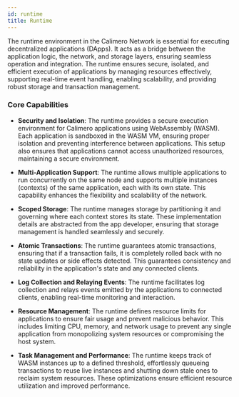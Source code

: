 ```yaml
---
id: runtime
title: Runtime
---
```


The runtime environment in the Calimero Network is essential for executing
decentralized applications (DApps). It acts as a bridge between the application
logic, the network, and storage layers, ensuring seamless operation and
integration. The runtime ensures secure, isolated, and efficient execution of
applications by managing resources effectively, supporting real-time event
handling, enabling scalability, and providing robust storage and transaction
management.

### Core Capabilities

- **Security and Isolation**: The runtime provides a secure execution
  environment for Calimero applications using WebAssembly (WASM). Each
  application is sandboxed in the WASM VM, ensuring proper isolation and
  preventing interference between applications. This setup also ensures that
  applications cannot access unauthorized resources, maintaining a secure
  environment.

- **Multi-Application Support**: The runtime allows multiple applications to run
  concurrently on the same node and supports multiple instances (contexts) of
  the same application, each with its own state. This capability enhances the
  flexibility and scalability of the network.

- **Scoped Storage**: The runtime manages storage by partitioning it and
  governing where each context stores its state. These implementation details
  are abstracted from the app developer, ensuring that storage management is
  handled seamlessly and securely.

- **Atomic Transactions**: The runtime guarantees atomic transactions, ensuring
  that if a transaction fails, it is completely rolled back with no state
  updates or side effects detected. This guarantees consistency and reliability
  in the application's state and any connected clients.

- **Log Collection and Relaying Events**: The runtime facilitates log collection
  and relays events emitted by the applications to connected clients, enabling
  real-time monitoring and interaction.

- **Resource Management**: The runtime defines resource limits for applications
  to ensure fair usage and prevent malicious behavior. This includes limiting
  CPU, memory, and network usage to prevent any single application from
  monopolizing system resources or compromising the host system.

- **Task Management and Performance**: The runtime keeps track of WASM instances
  up to a defined threshold, effortlessly queueing transactions to reuse live
  instances and shutting down stale ones to reclaim system resources. These
  optimizations ensure efficient resource utilization and improved performance.
